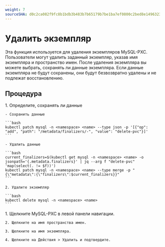 ```yaml
---
weight: 7
sourceSHA: d0c2ca082f9fc8b1bdb3b483b7b65179b7be1ba7ef0800c2bed8e1496323026f
---
```


# Удалить экземпляр

Эта функция используется для удаления экземпляров MySQL-PXC. Пользователи могут удалить заданный экземпляр, указав имя экземпляра и пространство имен. После удаления экземпляра вы можете выбрать, сохранять ли данные экземпляра. Если данные экземпляра не будут сохранены, они будут безвозвратно удалены и не подлежат восстановлению.

## Процедура

<Tabs>
  <Tab label="CLI">
    1. Определите, сохранять ли данные

    - Сохранить данные

    ```bash
    kubectl patch mysql -n <namespace> <name> --type json -p '[{"op": "add", "path": "/metadata/finalizers/-", "value": "delete-pvc"}]'
    ```

    - Удалить данные

    ```bash
    current_finalizers=$(kubectl get mysql -n <namespace> <name> -o jsonpath='{.metadata.finalizers}' | jq --arg f "delete-pvc" 'map(select(. != $f))')
    kubectl patch mysql -n <namespace> <name> --type merge -p "{\"metadata\":{\"finalizers\":$current_finalizers}}"
    ```

    2. Удалите экземпляр

    ```bash
    kubectl delete mysql -n <namespace> <name>
    ```
  </Tab>

  <Tab label="Веб-консоль">
    1. Щелкните MySQL-PXC в левой панели навигации.

    2. Щелкните на имя пространства имен.

    3. Щелкните на имя экземпляра.

    4. Щелкните на Действия > Удалить и подтвердите.
  </Tab>
</Tabs>
